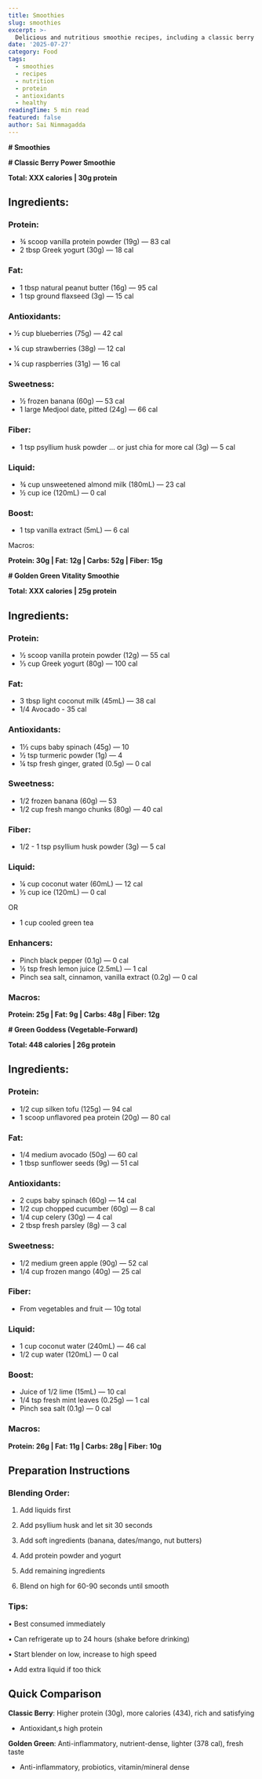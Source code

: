 ```yaml
---
title: Smoothies
slug: smoothies
excerpt: >-
  Delicious and nutritious smoothie recipes, including a classic berry power smoothie, a golden green vitality smoothie, and a green goddess vegetable-forward smoothie.
date: '2025-07-27'
category: Food
tags:
  - smoothies
  - recipes
  - nutrition
  - protein
  - antioxidants
  - healthy
readingTime: 5 min read
featured: false
author: Sai Nimmagadda
---
```

**# Smoothies**

**# Classic Berry Power Smoothie**

**Total: XXX calories | 30g protein**

## Ingredients:

### Protein:

- ¾ scoop vanilla protein powder (19g) — 83 cal
- 2 tbsp Greek yogurt (30g) — 18 cal

### Fat:

- 1 tbsp natural peanut butter (16g) — 95 cal
- 1 tsp ground flaxseed (3g) — 15 cal

### Antioxidants:

• ½ cup blueberries (75g) — 42 cal

• ¼ cup strawberries (38g) — 12 cal

• ¼ cup raspberries (31g) — 16 cal

### Sweetness:

- ½ frozen banana (60g) — 53 cal
- 1 large Medjool date, pitted (24g) — 66 cal

### Fiber:

- 1 tsp psyllium husk powder … or just chia for more cal (3g) — 5 cal

### Liquid:

- ¾ cup unsweetened almond milk (180mL) — 23 cal
- ½ cup ice (120mL) — 0 cal

### Boost:

- 1 tsp vanilla extract (5mL) — 6 cal

Macros:

**Protein: 30g | Fat: 12g | Carbs: 52g | Fiber: 15g**

**# Golden Green Vitality Smoothie**

**Total: XXX calories | 25g protein**

## Ingredients:

### Protein:

- ½ scoop vanilla protein powder (12g) — 55 cal
- ⅓ cup Greek yogurt (80g) — 100 cal

### Fat:

- 3 tbsp light coconut milk (45mL) — 38 cal
- 1/4 Avocado - 35 cal

### Antioxidants:

- 1½ cups baby spinach (45g) — 10
- ½ tsp turmeric powder (1g) — 4
- ¼ tsp fresh ginger, grated (0.5g) — 0 cal

### Sweetness:

- 1/2 frozen banana (60g) — 53
- 1/2 cup fresh mango chunks (80g) — 40 cal

### Fiber:

- 1/2 - 1 tsp psyllium husk powder (3g) — 5 cal

### Liquid:

- ¼ cup coconut water (60mL) — 12 cal
- ½ cup ice (120mL) — 0 cal

OR

- 1 cup cooled green tea

### Enhancers:

- Pinch black pepper (0.1g) — 0 cal
- ½ tsp fresh lemon juice (2.5mL) — 1 cal
- Pinch sea salt, cinnamon, vanilla extract (0.2g) — 0 cal

### Macros:

**Protein: 25g | Fat: 9g | Carbs: 48g | Fiber: 12g**

**# Green Goddess (Vegetable-Forward)**

**Total: 448 calories | 26g protein**

## Ingredients:

### Protein:

- 1/2 cup silken tofu (125g) — 94 cal
- 1 scoop unflavored pea protein (20g) — 80 cal

### Fat:

- 1/4 medium avocado (50g) — 60 cal
- 1 tbsp sunflower seeds (9g) — 51 cal

### Antioxidants:

- 2 cups baby spinach (60g) — 14 cal
- 1/2 cup chopped cucumber (60g) — 8 cal
- 1/4 cup celery (30g) — 4 cal
- 2 tbsp fresh parsley (8g) — 3 cal

### Sweetness:

- 1/2 medium green apple (90g) — 52 cal
- 1/4 cup frozen mango (40g) — 25 cal

### Fiber:

- From vegetables and fruit — 10g total

### Liquid:

- 1 cup coconut water (240mL) — 46 cal
- 1/2 cup water (120mL) — 0 cal

### Boost:

- Juice of 1/2 lime (15mL) — 10 cal
- 1/4 tsp fresh mint leaves (0.25g) — 1 cal
- Pinch sea salt (0.1g) — 0 cal

### Macros:

**Protein: 26g | Fat: 11g | Carbs: 28g | Fiber: 10g**

## Preparation Instructions

### Blending Order:

1. Add liquids first

2. Add psyllium husk and let sit 30 seconds

3. Add soft ingredients (banana, dates/mango, nut butters)

4. Add protein powder and yogurt

5. Add remaining ingredients

6. Blend on high for 60-90 seconds until smooth

### Tips:

• Best consumed immediately

• Can refrigerate up to 24 hours (shake before drinking)

• Start blender on low, increase to high speed

• Add extra liquid if too thick

## Quick Comparison

**Classic Berry**: Higher protein (30g), more calories (434), rich and satisfying

- Antioxidant,s high protein

**Golden Green**: Anti-inflammatory, nutrient-dense, lighter (378 cal), fresh taste

- Anti-inflammatory, probiotics, vitamin/mineral dense
